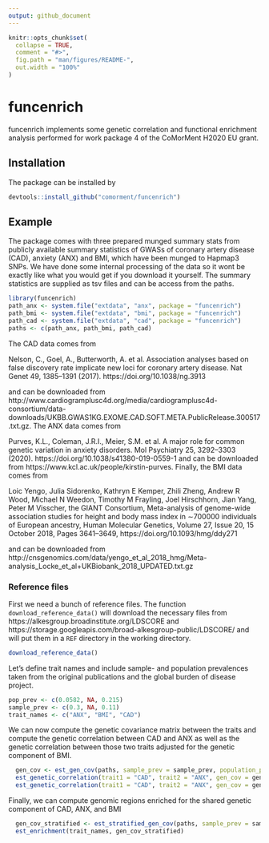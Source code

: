 ```yaml
---
output: github_document
---
```


<!-- README.md is generated from README.Rmd. Please edit that file -->

```r
knitr::opts_chunk$set(
  collapse = TRUE,
  comment = "#>",
  fig.path = "man/figures/README-",
  out.width = "100%"
)
```

# funcenrich

<!-- badges: start -->
<!-- badges: end -->

funcenrich implements some genetic correlation and functional enrichment analysis performed for work package 4 of the CoMorMent H2020 EU grant.

## Installation

The package can be installed by 

``` r 
devtools::install_github("comorment/funcenrich")
```

## Example

The package comes with three prepared munged summary stats from publicly available summary statistics of GWASs of coronary artery disease (CAD), anxiety (ANX) and BMI, which have been munged to Hapmap3 SNPs. We have done some internal processing of the data so it wont be exactly like what you would get if you download it yourself. The summary statistics are supplied as tsv files and can be access from the paths.

```r
library(funcenrich)
path_anx <- system.file("extdata", "anx", package = "funcenrich")
path_bmi <- system.file("extdata", "bmi", package = "funcenrich")
path_cad <- system.file("extdata", "cad", package = "funcenrich")
paths <- c(path_anx, path_bmi, path_cad)
```

The CAD data comes from

Nelson, C., Goel, A., Butterworth, A. et al. Association analyses based on false discovery rate implicate new loci for coronary artery disease. Nat Genet 49, 1385–1391 (2017). https://doi.org/10.1038/ng.3913

and can be downloaded from http://www.cardiogramplusc4d.org/media/cardiogramplusc4d-consortium/data-downloads/UKBB.GWAS1KG.EXOME.CAD.SOFT.META.PublicRelease.300517.txt.gz. The ANX data comes from 

Purves, K.L., Coleman, J.R.I., Meier, S.M. et al. A major role for common genetic variation in anxiety disorders. Mol Psychiatry 25, 3292–3303 (2020). https://doi.org/10.1038/s41380-019-0559-1
and can be downloaded from https://www.kcl.ac.uk/people/kirstin-purves. Finally, the BMI data comes from

Loic Yengo, Julia Sidorenko, Kathryn E Kemper, Zhili Zheng, Andrew R Wood, Michael N Weedon, Timothy M Frayling, Joel Hirschhorn, Jian Yang, Peter M Visscher, the GIANT Consortium, Meta-analysis of genome-wide association studies for height and body mass index in ∼700000 individuals of European ancestry, Human Molecular Genetics, Volume 27, Issue 20, 15 October 2018, Pages 3641–3649, https://doi.org/10.1093/hmg/ddy271

and can be downloaded from http://cnsgenomics.com/data/yengo_et_al_2018_hmg/Meta-analysis_Locke_et_al+UKBiobank_2018_UPDATED.txt.gz

### Reference files

First we need a bunch of reference files. The function `download_reference_data()` will download the necessary files from https://alkesgroup.broadinstitute.org/LDSCORE and https://storage.googleapis.com/broad-alkesgroup-public/LDSCORE/ and will put them in a `REF` directory in the working directory. 


```r
download_reference_data()
```

Let's define trait names and include sample- and population prevalences taken from the original publications and the global burden of disease project.

```r
pop_prev <- c(0.0582, NA, 0.215)
sample_prev <- c(0.3, NA, 0.11)
trait_names <- c("ANX", "BMI", "CAD")
```

We can now compute the genetic covariance matrix between the traits and compute the genetic correlation between CAD and ANX as well as the genetic correlation between those two traits adjusted for the genetic component of BMI.

```r
  gen_cov <- est_gen_cov(paths, sample_prev = sample_prev, population_prev = pop_prev, trait_names = trait_names)
  est_genetic_correlation(trait1 = "CAD", trait2 = "ANX", gen_cov = gen_cov)
  est_genetic_correlation(trait1 = "CAD", trait2 = "ANX", gen_cov = gen_cov, adjust = "BMI")
```

Finally, we can compute genomic regions enriched for the shared genetic component of CAD, ANX, and BMI

```r
  gen_cov_stratified <- est_stratified_gen_cov(paths, sample_prev = sample_prev, population_prev = pop_prev, trait_names = trait_names)
  est_enrichment(trait_names, gen_cov_stratified)
```
